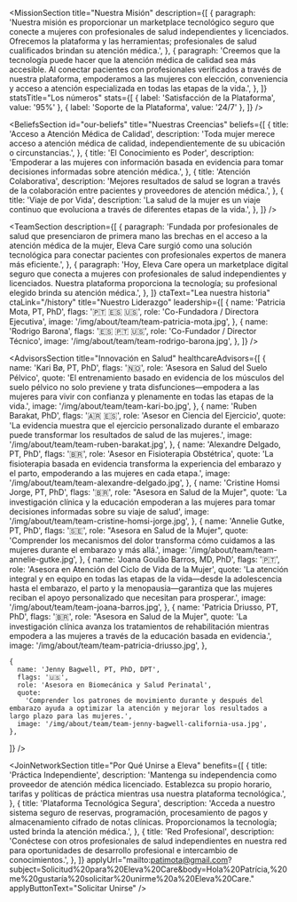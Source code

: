

<HeadlineSection
  id="transforming-women-healthcare"
  headingLevel="h1"
  title="Conectándola con profesionales de salud especializados en salud de la mujer"
  description="En Eleva Care, proporcionamos una plataforma tecnológica segura que empodera a las mujeres para encontrar y conectarse con profesionales de salud licenciados para atención personalizada."
/>

<MissionSection
  title="Nuestra Misión"
  description={[
    {
      paragraph:
        'Nuestra misión es proporcionar un marketplace tecnológico seguro que conecte a mujeres con profesionales de salud independientes y licenciados. Ofrecemos la plataforma y las herramientas; profesionales de salud cualificados brindan su atención médica.',
    },
    {
      paragraph:
        'Creemos que la tecnología puede hacer que la atención médica de calidad sea más accesible. Al conectar pacientes con profesionales verificados a través de nuestra plataforma, empoderamos a las mujeres con elección, conveniencia y acceso a atención especializada en todas las etapas de la vida.',
    },
  ]}
  statsTitle="Los números"
  stats={[
    { label: 'Satisfacción de la Plataforma', value: '95%' },
    { label: 'Soporte de la Plataforma', value: '24/7' },
  ]}
/>

<HeadlineSection
  id="our-vision"
  label="Nuestra Visión"
  title="Conectando mujeres con profesionales de salud expertos"
  description="Ser la plataforma tecnológica líder que conecta a mujeres con profesionales de salud licenciados, haciendo que la atención especializada sea accesible y conveniente en todas las etapas de la vida."
/>

<BeliefsSection
  id="our-beliefs"
  title="Nuestras Creencias"
  beliefs={[
    {
      title: 'Acceso a Atención Médica de Calidad',
      description:
        'Toda mujer merece acceso a atención médica de calidad, independientemente de su ubicación o circunstancias.',
    },
    {
      title: 'El Conocimiento es Poder',
      description:
        'Empoderar a las mujeres con información basada en evidencia para tomar decisiones informadas sobre atención médica.',
    },
    {
      title: 'Atención Colaborativa',
      description:
        'Mejores resultados de salud se logran a través de la colaboración entre pacientes y proveedores de atención médica.',
    },
    {
      title: 'Viaje de por Vida',
      description:
        'La salud de la mujer es un viaje continuo que evoluciona a través de diferentes etapas de la vida.',
    },
  ]}
/>

<HeadlineSection
  id="our-team"
  label="Conozca nuestro equipo"
  title="Liderados por innovadores y expertos en salud"
  description="Nuestro equipo combina experiencia en salud de la mujer, tecnología y atención al paciente para revolucionar la prestación de atención médica."
/>

<TeamSection
  description={[
    {
      paragraph:
        'Fundada por profesionales de salud que presenciaron de primera mano las brechas en el acceso a la atención médica de la mujer, Eleva Care surgió como una solución tecnológica para conectar pacientes con profesionales expertos de manera más eficiente.',
    },
    {
      paragraph:
        'Hoy, Eleva Care opera un marketplace digital seguro que conecta a mujeres con profesionales de salud independientes y licenciados. Nuestra plataforma proporciona la tecnología; su profesional elegido brinda su atención médica.',
    },
  ]}
  ctaText="Lea nuestra historia"
  ctaLink="/history"
  title="Nuestro Liderazgo"
  leadership={[
    {
      name: 'Patricia Mota, PT, PhD',
      flags: '🇵🇹 🇪🇸 🇺🇸',
      role: 'Co-Fundadora / Directora Ejecutiva',
      image: '/img/about/team/team-patricia-mota.jpg',
    },
    {
      name: 'Rodrigo Barona',
      flags: '🇪🇸 🇵🇹 🇺🇸',
      role: 'Co-Fundador / Director Técnico',
      image: '/img/about/team/team-rodrigo-barona.jpg',
    },
  ]}
/>

<HeadlineSection
  id="board-of-advisors"
  label="Guiados por expertos de la industria"
  title="Consejo de Asesores"
  description="Nuestro consejo asesor reúne a voces líderes en salud de la mujer, innovación en atención médica y transformación digital."
/>

<AdvisorsSection
  title="Innovación en Salud"
  healthcareAdvisors={[
    {
      name: 'Kari Bø, PT, PhD',
      flags: '🇳🇴',
      role: 'Asesora en Salud del Suelo Pélvico',
      quote:
        'El entrenamiento basado en evidencia de los músculos del suelo pélvico no solo previene y trata disfunciones—empodera a las mujeres para vivir con confianza y plenamente en todas las etapas de la vida.',
      image: '/img/about/team/team-kari-bo.jpg',
    },
        {
      name: 'Ruben Barakat, PhD',
      flags: '🇦🇷 🇪🇸',
      role: 'Asesor en Ciencia del Ejercicio',
      quote:
        'La evidencia muestra que el ejercicio personalizado durante el embarazo puede transformar los resultados de salud de las mujeres.',
      image: '/img/about/team/team-ruben-barakat.jpg',
    },
        {
      name: 'Alexandre Delgado, PT, PhD',
      flags: '🇧🇷',
      role: 'Asesor en Fisioterapia Obstétrica',
      quote:
        'La fisioterapia basada en evidencia transforma la experiencia del embarazo y el parto, empoderando a las mujeres en cada etapa.',
      image: '/img/about/team/team-alexandre-delgado.jpg',
    },
    {
      name: 'Cristine Homsi Jorge, PT, PhD',
      flags: '🇧🇷',
      role: "Asesora en Salud de la Mujer",
      quote:
        'La investigación clínica y la educación empoderan a las mujeres para tomar decisiones informadas sobre su viaje de salud',
      image: '/img/about/team/team-cristine-homsi-jorge.jpg',
    },
 {
      name: 'Annelie Gutke, PT, PhD',
      flags: '🇸🇪',
      role: "Asesora en Salud de la Mujer",
      quote:
        'Comprender los mecanismos del dolor transforma cómo cuidamos a las mujeres durante el embarazo y más allá.',
      image: '/img/about/team/team-annelie-gutke.jpg',
    },
       {
      name: 'Joana Goulão Barros, MD, PhD',
      flags: '🇵🇹',
      role: 'Asesora en Atención del Ciclo de Vida de la Mujer',
      quote:
        'La atención integral y en equipo en todas las etapas de la vida—desde la adolescencia hasta el embarazo, el parto y la menopausia—garantiza que las mujeres reciban el apoyo personalizado que necesitan para prosperar.',
      image: '/img/about/team/team-joana-barros.jpg',
    },
    {
      name: 'Patricia Driusso, PT, PhD',
      flags: '🇧🇷',
      role: "Asesora en Salud de la Mujer",
      quote:
        'La investigación clínica avanza los tratamientos de rehabilitación mientras empodera a las mujeres a través de la educación basada en evidencia.',
      image: '/img/about/team/team-patricia-driusso.jpg',
    },

    {
      name: 'Jenny Bagwell, PT, PhD, DPT',
      flags: '🇺🇸',
      role: 'Asesora en Biomecánica y Salud Perinatal',
      quote:
        'Comprender los patrones de movimiento durante y después del embarazo ayuda a optimizar la atención y mejorar los resultados a largo plazo para las mujeres.',
      image: '/img/about/team/team-jenny-bagwell-california-usa.jpg',
    },

]}
/>

<HeadlineSection
  id="join-our-network"
  label="Únase a nuestra red"
  title="Transforme la atención médica de la mujer con nosotros"
  description="Únase a una comunidad de profesionales de salud dedicados a hacer que la atención de calidad sea accesible para mujeres en todas partes."
/>

<JoinNetworkSection
  title="Por Qué Unirse a Eleva"
  benefits={[
    {
      title: 'Práctica Independiente',
      description:
        'Mantenga su independencia como proveedor de atención médica licenciado. Establezca su propio horario, tarifas y políticas de práctica mientras usa nuestra plataforma tecnológica.',
    },
    {
      title: 'Plataforma Tecnológica Segura',
      description:
        'Acceda a nuestro sistema seguro de reservas, programación, procesamiento de pagos y almacenamiento cifrado de notas clínicas. Proporcionamos la tecnología; usted brinda la atención médica.',
    },
    {
      title: 'Red Profesional',
      description:
        'Conéctese con otros profesionales de salud independientes en nuestra red para oportunidades de desarrollo profesional e intercambio de conocimientos.',
    },
  ]}
  applyUrl="mailto:patimota@gmail.com?subject=Solicitud%20para%20Eleva%20Care&body=Hola%20Patrícia,%20me%20gustaría%20solicitar%20unirme%20a%20Eleva%20Care."
  applyButtonText="Solicitar Unirse"
/>
